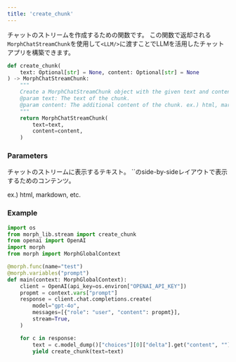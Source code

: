 ```yaml
---
title: 'create_chunk'
---
```


チャットのストリームを作成するための関数です。
この関数で返却される`MorphChatStreamChunk`を使用して`<LLM/>`に渡すことでLLMを活用したチャットアプリを構築できます。

```python
def create_chunk(
    text: Optional[str] = None, content: Optional[str] = None
) -> MorphChatStreamChunk:
    """
    Create a MorphChatStreamChunk object with the given text and content.
    @param text: The text of the chunk.
    @param content: The additional content of the chunk. ex.) html, markdown, etc.
    """
    return MorphChatStreamChunk(
        text=text,
        content=content,
    )
```

### Parameters

<ParamField body="text" type="str">
チャットのストリームに表示するテキスト。
</ParamField>

<ParamField body="content" type="str">
`<LLM/>`のside-by-sideレイアウトで表示するためのコンテンツ。

ex.) html, markdown, etc.
</ParamField>

### Example

```python
import os
from morph_lib.stream import create_chunk
from openai import OpenAI
import morph
from morph import MorphGlobalContext

@morph.func(name="test")
@morph.variables("prompt")
def main(context: MorphGlobalContext):
    client = OpenAI(api_key=os.environ["OPENAI_API_KEY"])
    propmt = context.vars["prompt"]
    response = client.chat.completions.create(
        model="gpt-4o",
        messages=[{"role": "user", "content": propmt}],
        stream=True,
    )

    for c in response:
        text = c.model_dump()["choices"][0]["delta"].get("content", "")
        yield create_chunk(text=text)
```